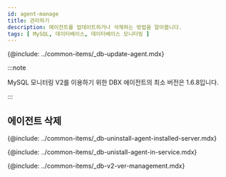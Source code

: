 ```yaml
---
id: agent-manage
title: 관리하기
description: 에이전트를 업데이트하거나 삭제하는 방법을 알아봅니다.
tags: [ MySQL, 데이터베이스, 데이터베이스 모니터링 ]
---
```



<Note product='MySQL' link='../mysql-v1/agent-manage' />

<!-- 에이전트 업데이트-->
{@include: ../common-items/_db-update-agent.mdx} 

:::note

MySQL 모니터링 V2를 이용하기 위한 DBX 에이전트의 최소 버전은 1.6.8입니다.

:::

## 에이전트 삭제

<!-- 에이전트 설치 서버에서 삭제하기-->
{@include: ../common-items/_db-uninstall-agent-installed-server.mdx}

<!-- 서비스 화면에서 삭제하기-->
{@include: ../common-items/_db-unistall-agent-in-service.mdx} 

<!--v2 이전 서비스 화면 이용하기-->
{@include: ../common-items/_db-v2-ver-management.mdx}
